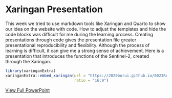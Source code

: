 # Xaringan Presentation {.unnumbered}

This week we tried to use markdown tools like Xaringan and Quarto to show our idea on the website with code. How to adjust the templates and hide the code blocks was difficult for me during the learning process. Creating presentations through code gives the presentation file greater presentational reproducibility and flexibility. Although the process of learning is difficult, it can give me a strong sense of achievement. Here is a presentation that introduces the functions of the Sentinel-2, created through the Xaringan.

```r
library(xaringanExtra)
xaringanExtra::embed_xaringan(url = "https://2020borui.github.io/0023Remotely_Sensing/#1",
                              ratio = "16:9")
```

[View Full PowerPoint](https://2020borui.github.io/0023Remotely_Sensing/#1)
